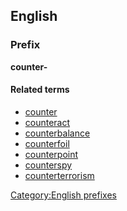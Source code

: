 ==English==
===Prefix===
'''counter-'''

====Related terms====
*[[counter]]
*[[counteract]]
*[[counterbalance]]
*[[counterfoil]]
*[[counterpoint]]
*[[counterspy]]
*[[counterterrorism]]

[[Category:English prefixes]]